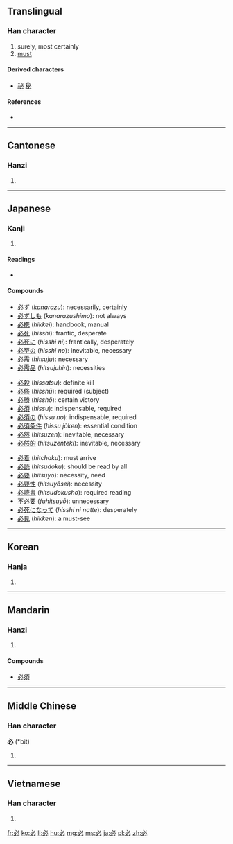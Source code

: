 ==Translingual==

===Han character===
{{Han char|rn=61|rad=心|as=01|sn=4|four=3300<sub>0</sub>|canj=心竹 (PH)|ids=⿻[[心]][[丿]]}}

# surely, most certainly
# [[must]]

====Derived characters====
* [[祕]] [[秘]]

====References====
* {{Han ref|kx=0375.020|dkj=10299|dj=0701.040|hdz=42267.020|uh=5FC5|ud=24517|bh=A5B2|bd=42418}}

----

==Cantonese==

===Hanzi===
{{yue-hanzi|jyut=|y=bit1}}

# {{defn|lang=yue|sort=心01}}

----

==Japanese==

===Kanji===
{{ja-kanji|grade=4|rs=心01}}

# {{defn|lang=ja|sort=心01}}

====Readings====
* {{ja-readings|on=[[ひつ]] (''hitsu'')|kun=[[かならず]] ([[必ず]], ''kanarazu'')|nanori=[[さだ]] (''sada''), [[さだむ]] (''sadamu'')}}

====Compounds====
{{top3}}
* [[必ず]] (''kanarazu''): necessarily, certainly
* [[必ずしも]] (''kanarazushimo''): not always
* [[必携]] (''hikkei''): handbook, manual
* [[必死]] (''hisshi''): frantic, desperate
* [[必死に]] (''hisshi ni''): frantically, desperately
* [[必至の]] (''hisshi no''): inevitable, necessary
* [[必需]] (''hitsuju''): necessary
* [[必需品]] (''hitsujuhin''): necessities
{{mid3}}
* [[必殺]] (''hissatsu''): definite kill
* [[必修]] (''hisshū''): required (subject)
* [[必勝]] (''hisshō''): certain victory
* [[必須]] (''hissu''): indispensable, required
* [[必須の]] (''hissu no''): indispensable, required
* [[必須条件]] (''hissu jōken''): essential condition
* [[必然]] (''hitsuzen''): inevitable, necessary
* [[必然的]] (''hitsuzenteki''): inevitable, necessary
{{mid3}}
* [[必着]] (''hitchaku''): must arrive
* [[必読]] (''hitsudoku''): should be read by all
* [[必要]] (''hitsuyō''): necessity, need
* [[必要性]] (''hitsuyōsei''): necessity
* [[必読書]] (''hitsudokusho''): required reading
* [[不必要]] (''fuhitsuyō''): unnecessary
* [[必死になって]] (''hisshi ni natte''): desperately
* [[必見]] (''hikken''): a must-see
{{bottom}}
----

==Korean==

===Hanja===
{{ko-hanja|hangeul=필|eumhun=|rv=pil|mr=p'il|y=phil}}

# {{defn|lang=ko|sort=心01}}

----

==Mandarin==

===Hanzi===
{{cmn-hanzi|pin=[[bì]] ([[bi4]])|wg=pi<sup>4</sup>}}

# {{defn|lang=cmn|sort=心01}}

====Compounds====
* [[必須]]

----

==Middle Chinese==

===Han character===
'''必''' (*bit)<!--asterisk indicates that this is a reconstructed pronunciation-->

# {{defn|lang=zhx-mid|sort=心01}}

----

==Vietnamese==

===Han character===
{{vi-hantu|[[tất]], [[ắt]]|rs=心01}}

# {{defn|lang=vi|sort=心01}}

[[fr:必]]
[[ko:必]]
[[li:必]]
[[hu:必]]
[[mg:必]]
[[ms:必]]
[[ja:必]]
[[pl:必]]
[[zh:必]]